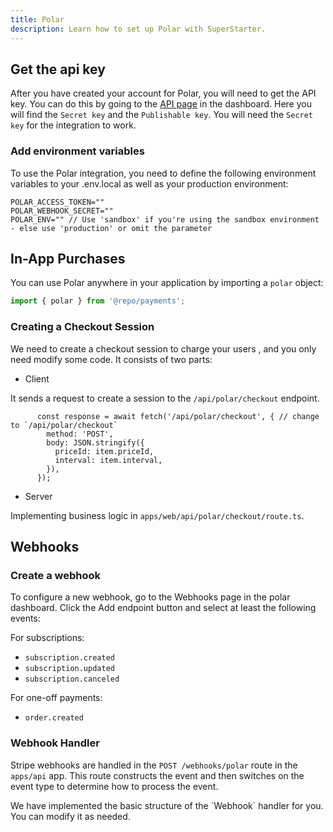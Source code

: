 ```yaml
---
title: Polar
description: Learn how to set up Polar with SuperStarter.
---
```


## Get the api key

After you have created your account for Polar, you will need to get the API key. You can do this by going to the [API page](https://polar.sh/) in the dashboard. Here you will find the `Secret key` and the `Publishable key`. You will need the `Secret key` for the integration to work.

### Add environment variables

To use the Polar integration, you need to define the following environment variables to your .env.local as well as your production environment:

```env .env.local
POLAR_ACCESS_TOKEN=""
POLAR_WEBHOOK_SECRET=""
POLAR_ENV="" // Use 'sandbox' if you're using the sandbox environment - else use 'production' or omit the parameter
```

## In-App Purchases

You can use Polar anywhere in your application by importing a `polar` object:
```ts page.tsx
import { polar } from '@repo/payments';
```

### Creating a Checkout Session

We need to create a checkout session to charge your users , and you only need modify some code. It consists of two parts:

- Client

It sends a request to create a session to the `/api/polar/checkout` endpoint.

```tsx apps/web/[locale]/components/payment/price-form.tsx
      const response = await fetch('/api/polar/checkout', { // change to `/api/polar/checkout`
        method: 'POST',
        body: JSON.stringify({
          priceId: item.priceId,
          interval: item.interval,
        }),
      });
```

- Server

Implementing business logic in `apps/web/api/polar/checkout/route.ts`.

## Webhooks

### Create a webhook

To configure a new webhook, go to the Webhooks page in the polar dashboard. Click the Add endpoint button and select at least the following events:

For subscriptions:
- `subscription.created`
- `subscription.updated`
- `subscription.canceled`

For one-off payments:
- `order.created`

### Webhook Handler

Stripe webhooks are handled in the `POST /webhooks/polar` route in the `apps/api` app. This route constructs the event and then switches on the event type to determine how to process the event.

<Note>
We have implemented the basic structure of the `Webhook` handler for you. You can modify it as needed.
</Note>